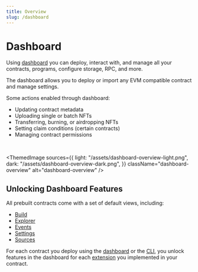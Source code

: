```yaml
---
title: Overview
slug: /dashboard
---
```



# Dashboard

Using [dashboard](https://thirdweb.com/dashboard) you can deploy, interact with, and manage all your contracts, programs, configure storage, RPC, and more.

The dashboard allows you to deploy or import any EVM compatible contract and manage settings.

Some actions enabled through dashboard:

- Updating contract metadata
- Uploading single or batch NFTs
- Transferring, burning, or airdropping NFTs
- Setting claim conditions (certain contracts)
- Managing contract permissions

<OpenSourceInfo
  repoName="dashboard"
  repoUrl="https://github.com/thirdweb-dev/dashboard"
  isLibrary={false}
/>

<br/>

<ThemedImage
    sources={{
        light: "/assets/dashboard-overview-light.png",
        dark: "/assets/dashboard-overview-dark.png",
    }}
    className="dashboard-overview"
    alt="dashboard-overview"
/>

## Unlocking Dashboard Features

All prebuilt contracts come with a set of default views, including:

- [Build](/dashboard/build)
- [Explorer](/dashboard/explorer)
- [Events](/dashboard/events)
- [Settings](/dashboard/settings)
- [Sources](/dashboard/sources)

For each contract you deploy using the [dashboard](https://thirdweb.com/dashboard) or the [CLI](/cli),
you unlock features in the dashboard for each [extension](/solidity/extensions) you implemented in your contract.
